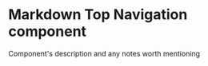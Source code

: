 
<Meta
  title="Newskit/Global Navigation"
  component={GlobalNav}
/>

# Markdown Top Navigation component
Component's description and any notes worth mentioning

<Canvas>
  <Story name="DynamicNav">
      <GlobalNav/>
  </Story>
</Canvas>


